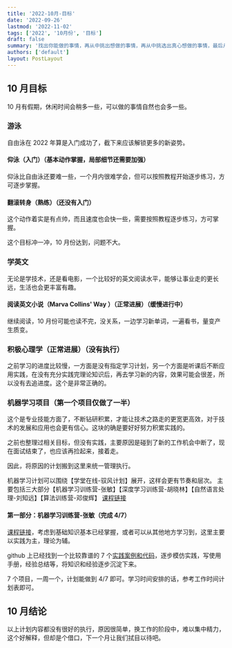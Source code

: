 ```yaml
---
title: '2022-10月-目标'
date: '2022-09-26'
lastmod: '2022-11-02'
tags: ['2022', '10月份', '目标']
draft: false
summary: '找出你能做的事情，再从中挑出想做的事情，再从中挑选出真心想做的事情，最后从中挑选出真心特别特别特别想做的事情作为目标。'
authors: ['default']
layout: PostLayout
---
```


## 10 月目标

10 月有假期，休闲时间会稍多一些，可以做的事情自然也会多一些。

### 游泳

自由泳在 2022 年算是入门成功了，截下来应该解锁更多的新姿势。

#### 仰泳（入门）（基本动作掌握，局部细节还需要加强）

仰泳比自由泳还要难一些，一个月内很难学会，但可以按照教程开始逐步练习，方可逐步掌握。

#### 翻滚转身（熟练）（还没有入门）

这个动作着实是有点帅，而且速度也会快一些，需要按照教程逐步练习，方可掌握。

这个目标冲一冲，10 月份达到，问题不大。

### 学英文

无论是学技术，还是看电影，一个比较好的英文阅读水平，能够让事业走的更长远，生活也会更丰富有趣。

#### 阅读英文小说（Marva Collins' Way ）（正常进展）（缓慢进行中）

继续阅读，10 月份可能也读不完，没关系，一边学习新单词，一遍看书，量变产生质变。

### 积极心理学（正常进展）（没有执行）

之前学习的进度比较慢，一方面是没有指定学习计划，另一个方面是听课后不断应用实践，在没有充分实践完理论知识后，再去学习新的内容，效果可能会很差，所以没有去追进度。这个是非常正确的。

### 机器学习项目（第一个项目仅做了一半）

这个是专业技能方面了，不断钻研积累，才能让技术之路走的更宽更高效，对于技术的发展和应用也会更有信心。这块的确是要好好努力积累实践的。

之前也整理过相关目标，但没有实践，主要原因是碰到了新的工作机会中断了，现在面试结束了，也应该再捡起来，接着走。

因此，将原因的计划搬到这里来统一管理执行。

机器学习计划可以围绕【学堂在线-驭风计划】展开，这样会更有节奏和层次。
主要包括三大部分【机器学习训练营-张敏】【深度学习训练营-胡晓林】【自然语言处理-刘知远】【算法训练营-邓俊辉】
[课程链接](https://apppildsm5g5170.pc.xiaoe-tech.com/detail/p_60dc2bffe4b06d36718baac8/6?product_id=p_60dc2bffe4b06d36718baac8)

#### 第一部分：机器学习训练营-张敏（完成 4/7）

[课程链接](https://www.xuetangx.com/training/ML080910036802/1048372?channel=i.area.recent_search)，考虑到基础知识基本已经掌握，或者可以从其他地方学习到，这里主要以实践为主，理论为辅。

github 上已经找到一个比较靠谱的 7 个[实践案例和代码](https://github.com/W-caner/ML_class)，逐步模仿实践，写使用手册，经验总结等，将知识和经验逐步沉淀下来。

7 个项目，一周一个，计划能做到 4/7 即可。学习时间安排的话，参考工作时间计划表即可。

## 10 月结论

以上计划内容都没有很好的执行，原因很简单，换工作的阶段中，难以集中精力，这个好解释，但却是个借口，下一个月让我们拭目以待吧。
